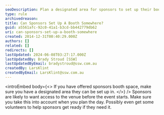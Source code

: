 ```yaml
---
seoDescription: Plan a designated area for sponsors to set up their booths and ensure early access to the venue.
type: rule
archivedreason:
title: Can Sponsors Set Up A Booth Somewhere?
guid: a5561afc-92c0-41a1-b3cd-bb442779db62
uri: can-sponsors-set-up-a-booth-somewhere
created: 2014-12-31T00:40:29.000Z
authors: []
related: []
redirects: []
lastUpdated: 2024-06-08T03:27:17.000Z
lastUpdatedBy: Brady Stroud [SSW]
lastUpdatedByEmail: bradystroud@ssw.com.au
createdBy: LarsKlint
createdByEmail: LarsKlint@ssw.com.au
---
```


<introEmbed
  body={<>
If you have offered sponsors booth space, make sure you have a designated area they can be set up in.
  </>}
/>
Sponsors are likely to want access to the venue before the event starts. Make sure you take this into account when you plan the day. Possibly even get some volunteers to help sponsors get ready if they need it.

